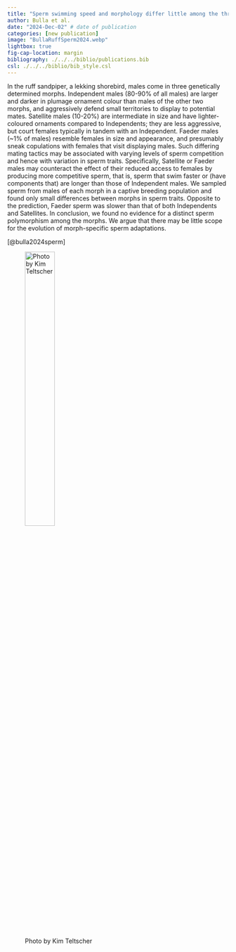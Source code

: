 ```yaml
---
title: "Sperm swimming speed and morphology differ little among the three genetic morphs of the ruff sandpiper *Calidris pugnax*" 
author: Bulla et al.
date: "2024-Dec-02" # date of publication
categories: [new publication]
image: "BullaRuffSperm2024.webp"
lightbox: true
fig-cap-location: margin
bibliography: ./../../biblio/publications.bib
csl: ./../../biblio/bib_style.csl
---
```


In the ruff sandpiper, a lekking shorebird, males come in three genetically determined morphs. Independent males (80-90% of all males) are larger and darker in plumage ornament colour than males of the other two morphs, and aggressively defend small territories to display to potential mates. Satellite males (10-20%) are intermediate in size and have lighter-coloured ornaments compared to Independents; they are less aggressive, but court females typically in tandem with an Independent. Faeder males (~1% of males) resemble females in size and appearance, and presumably sneak copulations with females that visit displaying males. Such differing mating tactics may be associated with varying levels of sperm competition and hence with variation in sperm traits. Specifically, Satellite or Faeder males may counteract the effect of their reduced access to females by producing more competitive sperm, that is, sperm that swim faster or (have components that) are longer than those of Independent males. We sampled sperm from males of each morph in a captive breeding population and found only small differences between morphs in sperm traits. Opposite to the prediction, Faeder sperm was slower than that of both Independents and Satellites. In conclusion, we found no evidence for a distinct sperm polymorphism among the morphs. We argue that there may be little scope for the evolution of morph-specific sperm adaptations. 

[@bulla2024sperm]

![Photo by Kim Teltscher](BullaRuffSperm2024.webp){width=40%}
